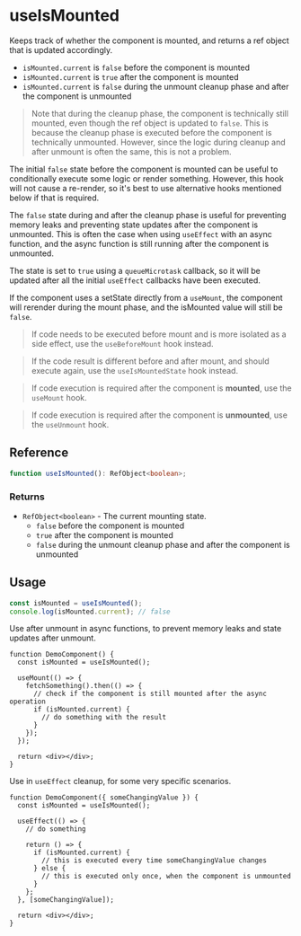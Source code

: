 
<Meta title="Lifecycle / hooks / useIsMounted" />

# useIsMounted

Keeps track of whether the component is mounted, and returns a ref object that is updated
accordingly.

- `isMounted.current` is `false` before the component is mounted
- `isMounted.current` is `true` after the component is mounted
- `isMounted.current` is `false` during the unmount cleanup phase and after the component is
  unmounted

> Note that during the cleanup phase, the component is technically still mounted, even though the
> ref object is updated to `false`. This is because the cleanup phase is executed before the
> component is technically unmounted. However, since the logic during cleanup and after unmount is
> often the same, this is not a problem.

The initial `false` state before the component is mounted can be useful to conditionally execute
some logic or render something. However, this hook will not cause a re-render, so it's best to use
alternative hooks mentioned below if that is required.

The `false` state during and after the cleanup phase is useful for preventing memory leaks and
preventing state updates after the component is unmounted. This is often the case when using
`useEffect` with an async function, and the async function is still running after the component is
unmounted.

The state is set to `true` using a `queueMicrotask` callback, so it will be updated after all the
initial `useEffect` callbacks have been executed.

If the component uses a setState directly from a `useMount`, the component will rerender during the
mount phase, and the isMounted value will still be `false`.

> If code needs to be executed before mount and is more isolated as a side effect, use the
> `useBeforeMount` hook instead.

> If the code result is different before and after mount, and should execute again, use the
> `useIsMountedState` hook instead.

> If code execution is required after the component is **mounted**, use the `useMount` hook.

> If code execution is required after the component is **unmounted**, use the `useUnmount` hook.

## Reference

```ts
function useIsMounted(): RefObject<boolean>;
```

### Returns

- `RefObject<boolean>` - The current mounting state.
  - `false` before the component is mounted
  - `true` after the component is mounted
  - `false` during the unmount cleanup phase and after the component is unmounted

## Usage

```ts
const isMounted = useIsMounted();
console.log(isMounted.current); // false
```

Use after unmount in async functions, to prevent memory leaks and state updates after unmount.

```tsx
function DemoComponent() {
  const isMounted = useIsMounted();

  useMount(() => {
    fetchSomething().then(() => {
      // check if the component is still mounted after the async operation
      if (isMounted.current) {
        // do something with the result
      }
    });
  });

  return <div></div>;
}
```

Use in `useEffect` cleanup, for some very specific scenarios.

```tsx
function DemoComponent({ someChangingValue }) {
  const isMounted = useIsMounted();

  useEffect(() => {
    // do something

    return () => {
      if (isMounted.current) {
        // this is executed every time someChangingValue changes
      } else {
        // this is executed only once, when the component is unmounted
      }
    };
  }, [someChangingValue]);

  return <div></div>;
}
```

